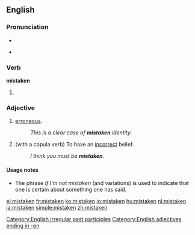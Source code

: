==English==

===Pronunciation===
* {{IPA|/'mɪsteɪkən/}}
* {{audio|en-us-mistaken.ogg|Audio (US)}}
*: {{rhymes|eɪkən}}

===Verb===
'''mistaken'''

# {{past participle of|[[mistake]]}}

===Adjective===
{{en-adj}}

# [[erroneous]].
#: ''This is a clear case of '''mistaken''' identity.''
# (with a copula verb) To have an [[incorrect]] belief.
#: ''I think you must be '''mistaken'''.''

====Usage notes====
* The phrase ''If I'm not mistaken'' (and variations) is used to indicate that one is certain about something one has said.

[[Category:English irregular past participles]]
[[Category:English adjectives ending in -en]]

[[el:mistaken]]
[[fr:mistaken]]
[[ko:mistaken]]
[[io:mistaken]]
[[hu:mistaken]]
[[nl:mistaken]]
[[ja:mistaken]]
[[simple:mistaken]]
[[zh:mistaken]]
